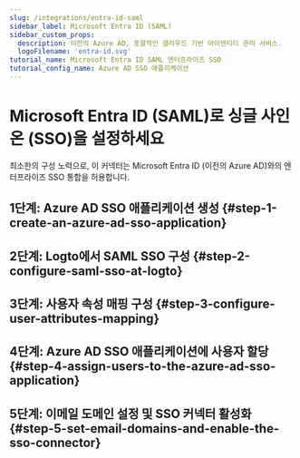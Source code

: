 ```yaml
---
slug: /integrations/entra-id-saml
sidebar_label: Microsoft Entra ID (SAML)
sidebar_custom_props:
  description: 이전의 Azure AD, 포괄적인 클라우드 기반 아이덴티티 관리 서비스.
  logoFilename: 'entra-id.svg'
tutorial_name: Microsoft Entra ID SAML 엔터프라이즈 SSO
tutorial_config_name: Azure AD SSO 애플리케이션
---
```




# Microsoft Entra ID (SAML)로 싱글 사인온 (SSO)을 설정하세요

최소한의 구성 노력으로, 이 커넥터는 Microsoft Entra ID (이전의 Azure AD)와의 엔터프라이즈 SSO 통합을 허용합니다.

<GuideTip />

## 1단계: Azure AD SSO 애플리케이션 생성 \{#step-1-create-an-azure-ad-sso-application}

<Step1 />

## 2단계: Logto에서 SAML SSO 구성 \{#step-2-configure-saml-sso-at-logto}

<Step2 />

## 3단계: 사용자 속성 매핑 구성 \{#step-3-configure-user-attributes-mapping}

<Step3 />

## 4단계: Azure AD SSO 애플리케이션에 사용자 할당 \{#step-4-assign-users-to-the-azure-ad-sso-application}

<Step4 />

## 5단계: 이메일 도메인 설정 및 SSO 커넥터 활성화 \{#step-5-set-email-domains-and-enable-the-sso-connector}

<Step5 />
